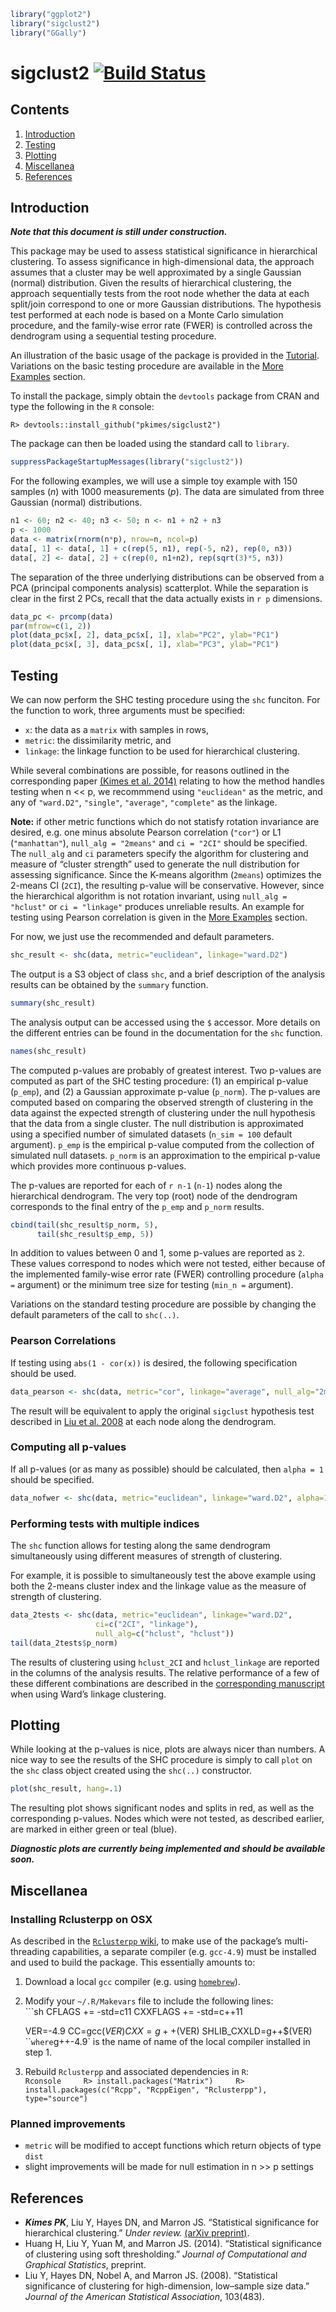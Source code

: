 ```r
library("ggplot2")
library("sigclust2")
library("GGally")
```

sigclust2 [![Build Status](https://travis-ci.org/pkimes/sigclust2.svg?branch=master)](https://travis-ci.org/pkimes/sigclust2)
=======================

## Contents
1. [Introduction](#intro)
2. [Testing](#test)
3. [Plotting](#plot)
4. [Miscellanea](#misc)
5. [References](#refs)


## <a name="intro"></a> Introduction
___Note that this document is still under construction.___  

This package may be used to assess statistical significance in 
hierarchical clustering. To assess significance in high-dimensional data,
the approach assumes that a cluster may be well approximated by a single
Gaussian (normal) distribution. Given the results of hierarchical clustering,
the approach sequentially tests from the root node whether the data at each split/join
correspond to one or more Gaussian distributions. The hypothesis test performed at 
each node is based on a Monte Carlo simulation procedure, and the family-wise error
rate (FWER) is controlled across the dendrogram using a sequential testing procedure.  

An illustration of the basic usage of the package is provided in the [Tutorial](#tutorial).
Variations on the basic testing procedure are available in the [More Examples](#examples) section.  

<!--You can also interactively "test-drive" the approach with toy datasets using the `shiny`
application available through [shinyapps.io][shinyshc].-->


To install the package, simply obtain the `devtools` package from CRAN and type the following
in the `R` console:  
```Rconsole
R> devtools::install_github("pkimes/sigclust2")
```

The package can then be loaded using the standard call to `library`.  

```r
suppressPackageStartupMessages(library("sigclust2"))
```

For the following examples, we will use a simple toy example with 150 samples (_n_) with
1000 measurements (_p_). The data are simulated from three Gaussian (normal) distributions. 

```r
n1 <- 60; n2 <- 40; n3 <- 50; n <- n1 + n2 + n3
p <- 1000
data <- matrix(rnorm(n*p), nrow=n, ncol=p)
data[, 1] <- data[, 1] + c(rep(5, n1), rep(-5, n2), rep(0, n3))
data[, 2] <- data[, 2] + c(rep(0, n1+n2), rep(sqrt(3)*5, n3))
```
The separation of the three underlying distributions can be observed from a PCA (principal components
analysis) scatterplot. While the separation is clear in the first 2 PCs, recall that the data
actually exists in `r p` dimensions.

```r
data_pc <- prcomp(data)
par(mfrow=c(1, 2))
plot(data_pc$x[, 2], data_pc$x[, 1], xlab="PC2", ylab="PC1")
plot(data_pc$x[, 3], data_pc$x[, 1], xlab="PC3", ylab="PC1")
```


## <a name="test"></a> Testing

We can now perform the SHC testing procedure using the `shc` funciton. For the function to work,
three arguments must be specified:  

* `x`: the data as a `matrix` with samples in rows,  
* `metric`: the dissimilarity metric, and  
* `linkage`: the linkage function to be used for hierarchical clustering.  

While several combinations are possible, for reasons outlined in the corresponding
paper [(Kimes et al. 2014)](#refs) relating to how the method handles testing when n << p,
we recommmend using `"euclidean"` as the metric, and any of `"ward.D2"`, `"single"`, `"average"`,
`"complete"` as the linkage.  

__Note:__ if other metric functions which do not statisfy rotation invariance are desired,
e.g. one minus absolute Pearson correlation (`"cor"`) or L1 (`"manhattan"`),
`null_alg = "2means"` and `ci = "2CI"` should be specified. The `null_alg` and `ci` parameters
specify the algorithm for clustering and measure of "cluster strength" used to generate the null
distribution for assessing significance. Since the K-means algorithm (`2means`) optimizes
the 2-means CI (`2CI`), the resulting p-value will be conservative. However, since the hierarchical
algorithm is not rotation invariant, using `null_alg = "hclust"` or `ci = "linkage"` produces
unreliable results. An example for testing using Pearson correlation is given in the
[More Examples](#examples) section.  

For now, we just use the recommended and default parameters.

```r
shc_result <- shc(data, metric="euclidean", linkage="ward.D2")
```

The output is a S3 object of class `shc`, and a brief description of the analysis results can be
obtained by the `summary` function.

```r
summary(shc_result)
```

The analysis output can be accessed using the `$` accessor. More details on the different entries
can be found in the documentation for the `shc` function. 

```r
names(shc_result)
```

The computed p-values are probably of greatest interest. Two p-values are computed as part of the
SHC testing procedure: (1) an empirical p-value (`p_emp`), and (2) a Gaussian approximate
p-value (`p_norm`). The p-values are computed based on comparing the observed strength of
clustering in the data against the expected strength of clustering under the null hypothesis
that the data from a single cluster. The null distribution is approximated using a
specified number of simulated datasets (`n_sim = 100` default argument). `p_emp` is the empirical
p-value computed from the collection of simulated null datasets. `p_norm` is an approximation to
the empirical p-value which provides more continuous p-values.  

The p-values are reported for each of `r n-1` (`n-1`) nodes along the hierarchical dendrogram.
The very top (root) node of the dendrogram corresponds to the final entry of the `p_emp` and
`p_norm` results. 

```r
cbind(tail(shc_result$p_norm, 5),
      tail(shc_result$p_emp, 5))
```

In addition to values between 0 and 1, some p-values are reported as `2`. These values correspond
to nodes which were not tested, either because of the implemented family-wise error rate (FWER)
controlling procedure (`alpha =` argument) or the minimum tree size for testing (`min_n =`
argument).  

Variations on the standard testing procedure are possible by changing the default parameters of
the call to `shc(..)`.  


### <a name="pearson"></a> Pearson Correlations
If testing using `abs(1 - cor(x))` is desired, the following specification should be used.

```r
data_pearson <- shc(data, metric="cor", linkage="average", null_alg="2means")
```

The result will be equivalent to apply the original `sigclust` hypothesis test described
in [Liu et al. 2008](#refs) at each node along the dendrogram.

### <a name="allpvalues"></a> Computing all p-values
If all p-values (or as many as possible) should be calculated, then `alpha = 1` should
be specified.

```r
data_nofwer <- shc(data, metric="euclidean", linkage="ward.D2", alpha=1)
```

### <a name="pearson"></a> Performing tests with multiple indices
The `shc` function allows for testing along the same dendrogram simultaneously using
different measures of strength of clustering.  

For example, it is possible to simultaneously test the above example using both the 2-means
cluster index and the linkage value as the measure of strength of clustering.

```r
data_2tests <- shc(data, metric="euclidean", linkage="ward.D2",
                   ci=c("2CI", "linkage"),
                   null_alg=c("hclust", "hclust"))
tail(data_2tests$p_norm)
```

The results of clustering using `hclust_2CI` and `hclust_linkage` are reported in the columns
of the analysis results. The relative performance of a few of these different combinations are
described in the [corresponding manuscript](#refs) when using Ward's linkage clustering.



## <a name="plot"></a> Plotting

While looking at the p-values is nice, plots are always nicer than numbers. A nice way to
see the results of the SHC procedure is simply to call `plot` on the `shc` class object
created using the `shc(..)` constructor.

```r
plot(shc_result, hang=.1)
```

The resulting plot shows significant nodes and splits in red, as well as the corresponding p-values.
Nodes which were not tested, as described earlier, are marked in either green or teal (blue).  

__*Diagnostic plots are currently being implemented and should be available soon.*__



## <a name="misc"></a> Miscellanea

### <a name="rclusterpp"></a> Installing Rclusterpp on OSX

As described in the [`Rclusterpp` wiki][rcpp], to make use of the package's multi-threading
capabilities, a separate compiler (e.g. `gcc-4.9`)  must be installed and used to build the package. 
This essentially amounts to:

1. Download a local `gcc` compiler (e.g. using [`homebrew`][homebrew]).  
2. Modify your `~/.R/Makevars` file to include the following lines:  
    ```sh
    CFLAGS += -std=c11
    CXXFLAGS += -std=c++11

    VER=-4.9
    CC=gcc$(VER)
    CXX=g++$(VER)
    SHLIB_CXXLD=g++$(VER)
    ``` 
    where `g++-4.9` is the name of name of the local compiler installed in step 1.  
3. Rebuild `Rclusterpp` and associated dependencies in `R`:  
    ```Rconsole
    R> install.packages("Matrix")
    R> install.packages(c("Rcpp", "RcppEigen", "Rclusterpp"), type="source")
    ```  
  
### Planned improvements

* `metric` will be modified to accept functions which return objects of type `dist`
* slight improvements will be made for null estimation in n >> p settings



## <a name="refs"></a> References
* ___Kimes PK___, Liu Y, Hayes DN, and Marron JS. "Statistical significance 
for hierarchical clustering." _Under review._ [(arXiv preprint)][arXiv].
* Huang H, Liu Y, Yuan M, and Marron JS. (2014). "Statistical significance of 
clustering using soft thresholding." _Journal of Computational and Graphical Statistics_, preprint.
* Liu Y, Hayes DN, Nobel A, and Marron JS. (2008). "Statistical significance of 
clustering for high-dimension, low–sample size data." 
_Journal of the American Statistical Association_, 103(483).


[homebrew]: http://brew.sh
[arXiv]: http://arxiv.org/abs/1411.5259
[rcpp]: https://github.com/nolanlab/Rclusterpp/wiki/Getting-Started
[shinyshc]: http://pkimes.shinyapps.io/shc_example/
